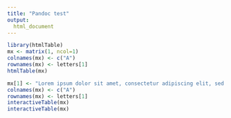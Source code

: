 ```yaml
---
title: "Pandoc test"
output:
  html_document
---
```


```r
library(htmlTable)
mx <- matrix(1, ncol=1)
colnames(mx) <- c("A")
rownames(mx) <- letters[1]
htmlTable(mx)
```


```r
mx[1] <- "Lorem ipsum dolor sit amet, consectetur adipiscing elit, sed do eiusmod tempor incididunt ut labore et dolore magna aliqua. Ut enim ad minim veniam, quis nostrud exercitation ullamco laboris nisi ut aliquip ex ea commodo consequat. Duis aute irure dolor in reprehenderit in voluptate velit esse cillum dolore eu fugiat nulla pariatur. Excepteur sint occaecat cupidatat non proident, sunt in culpa qui officia deserunt mollit anim id est laborum"
colnames(mx) <- c("A")
rownames(mx) <- letters[1]
interactiveTable(mx)
interactiveTable(mx)
```

